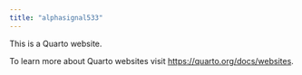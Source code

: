 ```yaml
---
title: "alphasignal533"
---
```


This is a Quarto website.

To learn more about Quarto websites visit <https://quarto.org/docs/websites>.
